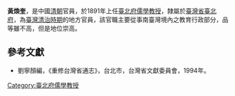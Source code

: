 '''黃煥奎'''，是中國[[清朝|清朝]]官員，於1891年上任[[臺北府儒學教授|臺北府儒學教授]]，隸屬於[[臺灣省|臺灣省]][[臺北府|臺北府]]，為[[臺灣清治時期|臺灣清治時期]]的地方官員，該官職主要從事南臺灣境內之教育行政部分，品等雖不高，但是地位崇高。
{{start box}}
{{s-before|[[王藍玉|王藍玉]]}}
{{s-title|[[台北府儒學教授|台北府儒學教授]]|1891年上任}}
{{s-after|[[王元穉|王元穉]]}}
{{end box}}
==參考文獻==
*劉寧顏編，《重修台灣省通志》，台北市，台灣省文獻委員會，1994年。

{{清朝人物小作品}}

[[Category:臺北府儒學教授|Category:臺北府儒學教授]]